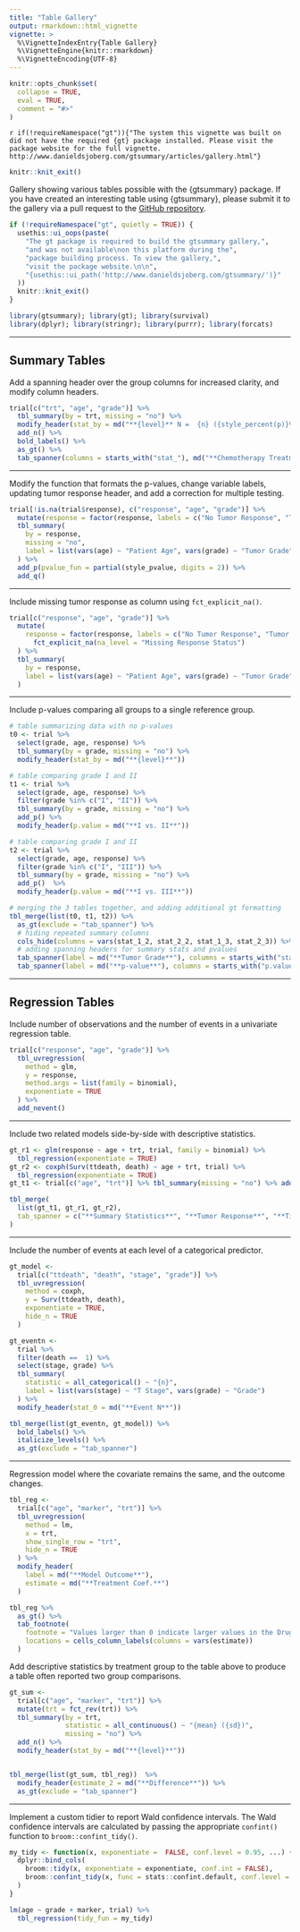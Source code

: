 ```yaml
---
title: "Table Gallery"
output: rmarkdown::html_vignette
vignette: >
  %\VignetteIndexEntry{Table Gallery}
  %\VignetteEngine{knitr::rmarkdown}
  %\VignetteEncoding{UTF-8}
---
```


```r
knitr::opts_chunk$set(
  collapse = TRUE,
  eval = TRUE,
  comment = "#>"
)
```

<!-- Not creating vignette if gt is not installed. -->
`r if(!requireNamespace("gt")){"The system this vignette was built on did not have the required {gt} package installed. Please visit the package website for the full vignette. http://www.danieldsjoberg.com/gtsummary/articles/gallery.html"}`

```r
knitr::knit_exit()
```

<!-- Start of vignette -->
Gallery showing various tables possible with the {gtsummary} package.  If you have created an interesting table using {gtsummary}, please submit it to the gallery via a pull request to the [GitHub repository](https://github.com/ddsjoberg/gtsummary).

```r
if (!requireNamespace("gt", quietly = TRUE)) {
  usethis::ui_oops(paste(
    "The gt package is required to build the gtsummary gallery,",
    "and was not available\non this platform during the",
    "package building process. To view the gallery,",
    "visit the package website.\n\n",
    "{usethis::ui_path('http://www.danieldsjoberg.com/gtsummary/')}"
  ))
  knitr::knit_exit()
}
```

```r
library(gtsummary); library(gt); library(survival)
library(dplyr); library(stringr); library(purrr); library(forcats)
```

---

## Summary Tables

Add a spanning header over the group columns for increased clarity, and modify column headers.
```r
trial[c("trt", "age", "grade")] %>%
  tbl_summary(by = trt, missing = "no") %>%
  modify_header(stat_by = md("**{level}** N =  {n} ({style_percent(p)}%)")) %>%
  add_n() %>%
  bold_labels() %>%
  as_gt() %>%
  tab_spanner(columns = starts_with("stat_"), md("**Chemotherapy Treatment**"))
```

---

Modify the function that formats the p-values, change variable labels, updating tumor response header, and add a correction for multiple testing.
```r
trial[!is.na(trial$response), c("response", "age", "grade")] %>%
  mutate(response = factor(response, labels = c("No Tumor Response", "Tumor Responded"))) %>%
  tbl_summary(
    by = response, 
    missing = "no",
    label = list(vars(age) ~ "Patient Age", vars(grade) ~ "Tumor Grade")
  ) %>%
  add_p(pvalue_fun = partial(style_pvalue, digits = 2)) %>%
  add_q()
```

---

Include missing tumor response as column using `fct_explicit_na()`.

```r
trial[c("response", "age", "grade")] %>%
  mutate(
    response = factor(response, labels = c("No Tumor Response", "Tumor Responded")) %>% 
      fct_explicit_na(na_level = "Missing Response Status")
  ) %>%
  tbl_summary(
    by = response, 
    label = list(vars(age) ~ "Patient Age", vars(grade) ~ "Tumor Grade")
  )  
```

---

Include p-values comparing all groups to a single reference group.

```r
# table summarizing data with no p-values
t0 <- trial %>%
  select(grade, age, response) %>%
  tbl_summary(by = grade, missing = "no") %>%
  modify_header(stat_by = md("**{level}**"))

# table comparing grade I and II
t1 <- trial %>%
  select(grade, age, response) %>%
  filter(grade %in% c("I", "II")) %>%
  tbl_summary(by = grade, missing = "no") %>%
  add_p() %>%
  modify_header(p.value = md("**I vs. II**"))

# table comparing grade I and II
t2 <- trial %>%
  select(grade, age, response) %>%
  filter(grade %in% c("I", "III")) %>%
  tbl_summary(by = grade, missing = "no") %>%
  add_p()  %>%
  modify_header(p.value = md("**I vs. III**"))

# merging the 3 tables together, and adding additional gt formatting
tbl_merge(list(t0, t1, t2)) %>%
  as_gt(exclude = "tab_spanner") %>%
  # hiding repeated summary columns
  cols_hide(columns = vars(stat_1_2, stat_2_2, stat_1_3, stat_2_3)) %>%
  # adding spanning headers for summary stats and pvalues
  tab_spanner(label = md("**Tumor Grade**"), columns = starts_with("stat_")) %>%
  tab_spanner(label = md("**p-value**"), columns = starts_with("p.value")) 
```

---

## Regression Tables

Include number of observations and the number of events in a univariate regression table.
```r
trial[c("response", "age", "grade")] %>%
  tbl_uvregression(
    method = glm,
    y = response, 
    method.args = list(family = binomial),
    exponentiate = TRUE
  ) %>%
  add_nevent()
```

---

Include two related models side-by-side with descriptive statistics.
```r
gt_r1 <- glm(response ~ age + trt, trial, family = binomial) %>%
  tbl_regression(exponentiate = TRUE)
gt_r2 <- coxph(Surv(ttdeath, death) ~ age + trt, trial) %>%
  tbl_regression(exponentiate = TRUE)
gt_t1 <- trial[c("age", "trt")] %>% tbl_summary(missing = "no") %>% add_n()

tbl_merge(
  list(gt_t1, gt_r1, gt_r2),
  tab_spanner = c("**Summary Statistics**", "**Tumor Response**", "**Time to Death**")
)
```

---

Include the number of events at each level of a categorical predictor.
```r
gt_model <-
  trial[c("ttdeath", "death", "stage", "grade")] %>%
  tbl_uvregression(
    method = coxph,
    y = Surv(ttdeath, death), 
    exponentiate = TRUE,
    hide_n = TRUE
  )

gt_eventn <-
  trial %>%
  filter(death ==  1) %>%
  select(stage, grade) %>%
  tbl_summary(
    statistic = all_categorical() ~ "{n}",
    label = list(vars(stage) ~ "T Stage", vars(grade) ~ "Grade")
  ) %>%
  modify_header(stat_0 = md("**Event N**"))

tbl_merge(list(gt_eventn, gt_model)) %>%
  bold_labels() %>%
  italicize_levels() %>%
  as_gt(exclude = "tab_spanner")
```

---

Regression model where the covariate remains the same, and the outcome changes.

```r
tbl_reg <-
  trial[c("age", "marker", "trt")] %>%
  tbl_uvregression(
    method = lm,
    x = trt,
    show_single_row = "trt",
    hide_n = TRUE
  ) %>%
  modify_header(
    label = md("**Model Outcome**"),
    estimate = md("**Treatment Coef.**")
  ) 

tbl_reg %>%
  as_gt() %>%
  tab_footnote(
    footnote = "Values larger than 0 indicate larger values in the Drug group.", 
    locations = cells_column_labels(columns = vars(estimate))
  )
```

Add descriptive statistics by treatment group to the table above to produce a table often reported two group comparisons.

```r
gt_sum <- 
  trial[c("age", "marker", "trt")] %>%
  mutate(trt = fct_rev(trt)) %>%
  tbl_summary(by = trt, 
              statistic = all_continuous() ~ "{mean} ({sd})",
              missing = "no") %>%
  add_n() %>%
  modify_header(stat_by = md("**{level}**"))


tbl_merge(list(gt_sum, tbl_reg))  %>%
  modify_header(estimate_2 = md("**Difference**")) %>%
  as_gt(exclude = "tab_spanner")
```

---

Implement a custom tidier to report Wald confidence intervals.
The Wald confidence intervals are calculated by passing the appropriate `confint()` function to `broom::confint_tidy()`.

```r
my_tidy <- function(x, exponentiate =  FALSE, conf.level = 0.95, ...) {
  dplyr::bind_cols(
    broom::tidy(x, exponentiate = exponentiate, conf.int = FALSE),
    broom::confint_tidy(x, func = stats::confint.default, conf.level = conf.level)
  )
}

lm(age ~ grade + marker, trial) %>%
  tbl_regression(tidy_fun = my_tidy)
```
